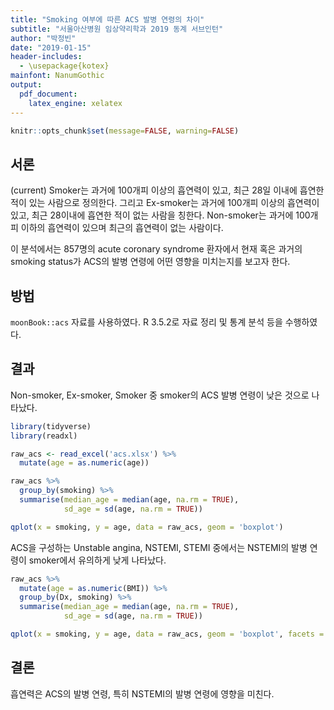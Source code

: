 ```yaml
---
title: "Smoking 여부에 따른 ACS 발병 연령의 차이"
subtitle: "서울아산병원 임상약리학과 2019 동계 서브인턴"
author: "박정빈"
date: "2019-01-15"
header-includes:
  - \usepackage{kotex}
mainfont: NanumGothic
output:
  pdf_document:
    latex_engine: xelatex
---
```


```r
knitr::opts_chunk$set(message=FALSE, warning=FALSE)
```

## 서론

(current) Smoker는 과거에 100개피 이상의 흡연력이 있고, 최근 28일 이내에 흡연한 적이 있는 사람으로 정의한다. 그리고 Ex-smoker는 과거에 100개피 이상의 흡연력이 있고, 최근 28이내에 흡연한 적이 없는 사람을 칭한다. Non-smoker는 과거에 100개피 이하의 흡연력이 있으며 최근의 흡연력이 없는 사람이다.

이 분석에서는 857명의 acute coronary syndrome 환자에서 현재 혹은 과거의 smoking status가 ACS의 발병 연령에 어떤 영향을 미치는지를 보고자 한다.

## 방법

`moonBook::acs` 자료를 사용하였다. R 3.5.2로 자료 정리 및 통계 분석 등을 수행하였다. 

## 결과

Non-smoker, Ex-smoker, Smoker 중 smoker의 ACS 발병 연령이 낮은 것으로 나타났다.

```r
library(tidyverse)
library(readxl)

raw_acs <- read_excel('acs.xlsx') %>% 
  mutate(age = as.numeric(age))

raw_acs %>% 
  group_by(smoking) %>% 
  summarise(median_age = median(age, na.rm = TRUE),
            sd_age = sd(age, na.rm = TRUE))
```

```r
qplot(x = smoking, y = age, data = raw_acs, geom = 'boxplot')
```

ACS을 구성하는 Unstable angina, NSTEMI, STEMI 중에서는 NSTEMI의 발병 연령이 smoker에서 유의하게 낮게 나타났다.  

```r
raw_acs %>% 
  mutate(age = as.numeric(BMI)) %>% 
  group_by(Dx, smoking) %>% 
  summarise(median_age = median(age, na.rm = TRUE),
            sd_age = sd(age, na.rm = TRUE))
```

```r
qplot(x = smoking, y = age, data = raw_acs, geom = 'boxplot', facets = . ~ Dx)
```

## 결론

흡연력은 ACS의 발병 연령, 특히 NSTEMI의 발병 연령에 영향을 미친다.
